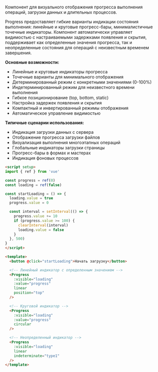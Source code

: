 Компонент для визуального отображения прогресса выполнения операций, загрузки данных и длительных процессов.

Progress предоставляет гибкие варианты индикации состояния выполнения: линейные и круговые прогресс-бары, минималистичные точечные индикаторы. Компонент автоматически управляет видимостью с настраиваемыми задержками появления и скрытия, поддерживает как определенные значения прогресса, так и неопределенные состояния для операций с неизвестным временем завершения.

**Основные возможности:**

- Линейные и круговые индикаторы прогресса
- Точечные варианты для минимального отображения
- Детерминированный режим с конкретными значениями (0-100%)
- Индетерминированный режим для неизвестного времени выполнения
- Гибкое позиционирование (top, bottom, static)
- Настройка задержек появления и скрытия
- Компактный и инвертированный режимы отображения
- Автоматическое управление видимостью

**Типичные сценарии использования:**

- Индикация загрузки данных с сервера
- Отображение прогресса загрузки файлов
- Визуализация выполнения многоэтапных операций
- Глобальные индикаторы загрузки страницы
- Прогресс-бары в формах и мастерах
- Индикация фоновых процессов

```html
<script setup>
import { ref } from 'vue'

const progress = ref(0)
const loading = ref(false)

const startLoading = () => {
  loading.value = true
  progress.value = 0

  const interval = setInterval(() => {
    progress.value += 10
    if (progress.value >= 100) {
      clearInterval(interval)
      loading.value = false
    }
  }, 500)
}
</script>

<template>
  <button @click="startLoading">Начать загрузку</button>

  <!-- Линейный индикатор с определенным значением -->
  <Progress
    :visible="loading"
    :value="progress"
    linear
    position="top"
  />

  <!-- Круговой индикатор -->
  <Progress
    :visible="loading"
    :value="progress"
    circular
  />

  <!-- Неопределенный индикатор -->
  <Progress
    :visible="loading"
    linear
    indeterminate="type1"
  />
</template>
```
